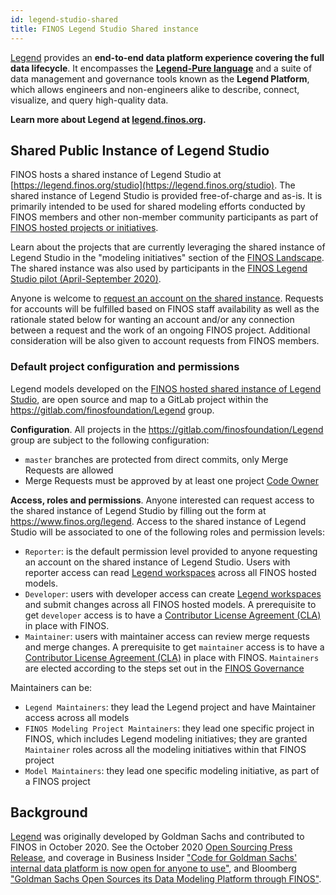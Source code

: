 ```yaml
---
id: legend-studio-shared
title: FINOS Legend Studio Shared instance
---
```



[Legend](https://github.com/finos/legend) provides an **end-to-end data platform experience covering the full data lifecycle**. It encompasses the [**Legend-Pure language**](https://github.com/finos/legend-pure) and a suite of data management and governance tools known as the **Legend Platform**, which allows engineers and non-engineers alike to describe, connect, visualize, and query high-quality data. 

**Learn more about Legend at [legend.finos.org](https://legend.finos.org).**

## Shared Public Instance of Legend Studio
FINOS hosts a shared instance of Legend Studio at [https://legend.finos.org/studio](https://legend.finos.org/studio). The shared instance of Legend Studio is provided free-of-charge and as-is. It is primarily intended to be used for shared modeling efforts conducted by FINOS members and other non-member community participants as part of [FINOS hosted projects or initiatives](https://landscape.finos.org/).

Learn about the projects that are currently leveraging the shared instance of Legend Studio in the "modeling initiatives" section of the [FINOS Landscape](https://landscape.finos.org/). The shared instance was also used by participants in the [FINOS Legend Studio pilot (April-September 2020)](https://www.finos.org/press/goldman-sachs-open-sources-its-data-modeling-platform-through-finos). 

Anyone is welcome to [request an account on the shared instance](https://www.finos.org/legend). Requests for accounts will be fulfilled based on FINOS staff availability as well as the rationale stated below for wanting an account and/or any connection between a request and the work of an ongoing FINOS project. Additional consideration will be also given to account requests from FINOS members.

### Default project configuration and permissions

Legend models developed on the [FINOS hosted shared instance of Legend Studio](https://legend.finos.org/studio), are open source and map to a GitLab project within the https://gitlab.com/finosfoundation/Legend group.

**Configuration**. All projects in the https://gitlab.com/finosfoundation/Legend group are subject to the following configuration:
- `master` branches are protected from direct commits, only Merge Requests are allowed
- Merge Requests must be approved by at least one project [Code Owner](https://docs.gitlab.com/ee/user/project/code_owners.html)

**Access, roles and permissions**. Anyone interested can request access to the shared instance of Legend Studio by filling out the form at https://www.finos.org/legend. Access to the shared instance of Legend Studio will be associated to one of the following roles and permission levels:

- `Reporter`: is the default permission level provided to anyone requesting an account on the shared instance of Legend Studio. Users with reporter access can read [Legend workspaces](https://legend.finos.org/docs/studio/create-workspace) across all FINOS hosted models.
- `Developer`: users with developer access can create [Legend workspaces](https://legend.finos.org/docs/studio/create-workspace) and submit changes across all FINOS hosted models. A prerequisite to get `developer` access is to have a [Contributor License Agreement (CLA)](/docs/governance/Software-Projects/contribution-compliance-requirements) in place with FINOS.
- `Maintainer`: users with maintainer access can review merge requests and merge changes. A prerequisite to get `maintainer` access is to have a [Contributor License Agreement (CLA)](/docs/governance/Software-Projects/contribution-compliance-requirements) in place with FINOS. `Maintainers` are elected according to the steps set out in the [FINOS Governance](/CONTRIBUTING.template.md)

Maintainers can be:
- `Legend Maintainers`: they lead the Legend project and have Maintainer access across all models
- `FINOS Modeling Project Maintainers`: they lead one specific project in FINOS, which includes Legend modeling initiatives; they are granted `Maintainer` roles across all the modeling initiatives within that FINOS project
- `Model Maintainers`: they lead one specific modeling initiative, as part of a FINOS project

## Background
[Legend](https://github.com/finos/legend) was originally developed by Goldman Sachs and contributed to FINOS in October 2020. See the October 2020 [Open Sourcing Press Release](https://www.finos.org/press/goldman-sachs-open-sources-its-data-modeling-platform-through-finos), and coverage in Business Insider ["Code for Goldman Sachs' internal data platform is now open for anyone to use"](https://www.businessinsider.com/code-for-goldmans-data-platform-legend-open-sharing-github-2020-10), and Bloomberg ["Goldman Sachs Open Sources its Data Modeling Platform through FINOS"](https://www.bloomberg.com/press-releases/2020-10-19/goldman-sachs-open-sources-its-data-modeling-platform-through-finos).
